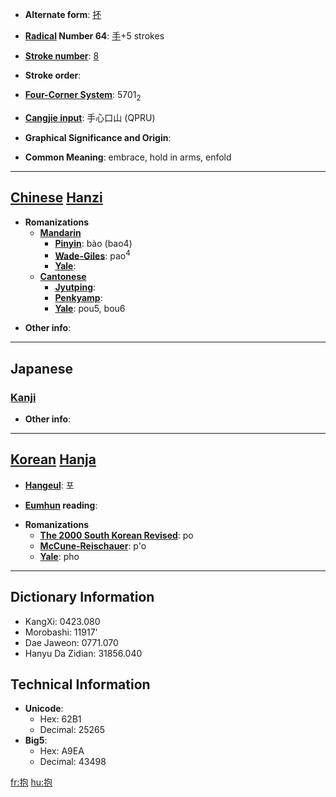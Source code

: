 * '''Alternate form''': [[抔]]

* '''[[Wiktionary:Chinese radical index| Radical]] Number 64''': [[Wiktionary:Chinese radical index 手|手]]+5 strokes

* '''[[Wiktionary:Chinese total strokes index|Stroke number]]''': [[Wiktionary:Chinese total strokes index 8|8]]

* '''Stroke order''': 

* '''[[Wiktionary:Chinese four corner index|Four-Corner System]]''': 5701<sub>2</sub>

* '''[[Wiktionary:Chinese Cangjie index|Cangjie input]]''': 手心口山 (QPRU)

* '''Graphical Significance and Origin''': 

* '''Common Meaning''': embrace, hold in arms, enfold

----

== [[Chinese]] [[Hanzi]] ==

* '''Romanizations'''
** '''[[Mandarin]]'''
*** '''[[Pinyin]]''': bào (bao4)
*** '''[[Wade-Giles]]''': pao<sup>4</sup>
*** '''[[Yale]]''': 
** '''[[Cantonese]]'''
*** '''[[Jyutping]]''':
*** '''[[Penkyamp]]''': 
*** '''[[Yale]]''': pou5, bou6

* '''Other info''': 

----

==Japanese==
===[[Kanji]]===
{{kanji|on readings=[[ほう]] (hō)|kun readings=[[いだく]] (idaku), [[だく]] (daku), [[かかえる]] (kakaeru)}}

* '''Other info''':  

----

== [[Korean]] [[Hanja]] ==

* '''[[Hangeul]]''': 포

* '''[[Eumhun]] reading''': 

* '''Romanizations'''
** '''[[The 2000 South Korean Revised Romanization|The 2000 South Korean Revised]]''': po
** '''[[McCune-Reischauer]]''': p'o
** '''[[Yale]]''': pho

----

== Dictionary Information ==

* KangXi: 0423.080
* Morobashi: 11917'
* Dae Jaweon: 0771.070
* Hanyu Da Zidian: 31856.040

== Technical Information ==

* '''Unicode''':
** Hex: 62B1
** Decimal: 25265
* '''Big5''':
** Hex: A9EA
** Decimal: 43498

[[fr:抱]]
[[hu:抱]]